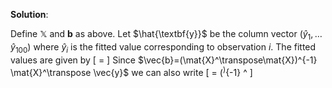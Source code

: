 
\color{blue}

**Solution**:

Define $\mathbb{X}$ and $\textbf{b}$ as above. Let $\hat{\textbf{y}}$ be the column vector $(\hat{y}_1, \dots \hat{y}_{100})$ where $\hat{y}_i$ is the fitted value corresponding to observation $i$. The fitted values are given by
\[
 \vec{{\hat y}} = \mat{X}\vec{b}
\]
Since $\vec{b}=(\mat{X}^\transpose\mat{X})^{-1} \mat{X}^\transpose \vec{y}$ we can also write
\[
 \vec{{\hat y}} = \mathbb{X}(\mat{X}^\transpose\mat{X})^{-1} \mat{X}^\transpose \vec{y}
\]



\color{black}

